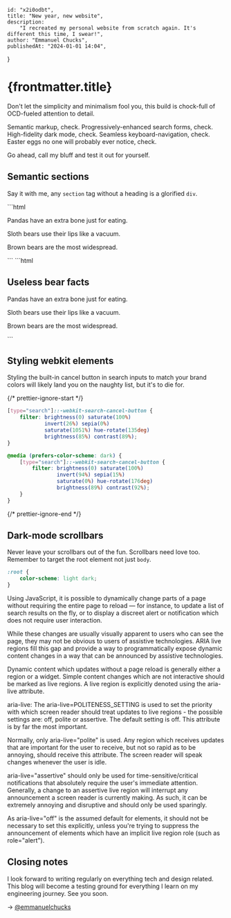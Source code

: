 	id: "x2i0odbt",
	title: "New year, new website",
	description:
		"I recreated my personal website from scratch again. It's different this time, I swear!",
	author: "Emmanuel Chucks",
	publishedAt: "2024-01-01 14:04",
}

# {frontmatter.title}

Don't let the simplicity and minimalism fool you, this build is chock-full of
OCD-fueled attention to detail.

Semantic markup, check. Progressively-enhanced search forms, check.
High-fidelity dark mode, check. Seamless keyboard-navigation, check. Easter
eggs no one will probably ever notice, check.

Go ahead, call my bluff and test it out for yourself.

## Semantic sections

Say it with me, any `section` tag without a heading is a glorified `div`.


<Wrong>
	```html
	<section>
		<p>Pandas have an extra bone just for eating.</p>
		<p>Sloth bears use their lips like a vacuum.</p>
		<p>Brown bears are the most widespread.</p>
	</section>
	```
</Wrong>

<Correct>
	```html
	<section>
		<h2>Useless bear facts</h2>
		<p>Pandas have an extra bone just for eating.</p>
		<p>Sloth bears use their lips like a vacuum.</p>
		<p>Brown bears are the most widespread.</p>
	</section>
	```
</Correct>

## Styling webkit elements

Styling the built-in cancel button in search inputs to match your brand colors
will likely land you on the naughty list, but it's to die for.

{/* prettier-ignore-start */}
```css
[type="search"]::-webkit-search-cancel-button {
	filter: brightness(0) saturate(100%)
			invert(26%) sepia(0%)
			saturate(1051%) hue-rotate(135deg)
			brightness(85%) contrast(89%);
}

@media (prefers-color-scheme: dark) {
	[type="search"]::-webkit-search-cancel-button {
		filter: brightness(0) saturate(100%)
				invert(94%) sepia(15%)
				saturate(0%) hue-rotate(176deg)
				brightness(89%) contrast(92%);
	}
}
```
{/* prettier-ignore-end */}


<Demo>
	<StyledSearchInput />
</Demo>

## Dark-mode scrollbars

Never leave your scrollbars out of the fun. Scrollbars need love too. Remember
to target the root element not just `body`.

```css
:root {
	color-scheme: light dark;
}
```

<Demo>
	<p>
		Using JavaScript, it is possible to dynamically change parts of a page
		without requiring the entire page to reload — for instance, to update a list
		of search results on the fly, or to display a discreet alert or notification
		which does not require user interaction.
	</p>
	<p>
		While these changes are usually visually apparent to users who can see the
		page, they may not be obvious to users of assistive technologies. ARIA live
		regions fill this gap and provide a way to programmatically expose dynamic
		content changes in a way that can be announced by assistive technologies.
	</p>
	<p>
		Dynamic content which updates without a page reload is generally either a
		region or a widget. Simple content changes which are not interactive should
		be marked as live regions. A live region is explicitly denoted using the
		aria-live attribute.
	</p>
	<p>
		aria-live: The aria-live=POLITENESS_SETTING is used to set the priority with
		which screen reader should treat updates to live regions - the possible
		settings are: off, polite or assertive. The default setting is off. This
		attribute is by far the most important.
	</p>
	<p>
		Normally, only aria-live="polite" is used. Any region which receives updates
		that are important for the user to receive, but not so rapid as to be
		annoying, should receive this attribute. The screen reader will speak
		changes whenever the user is idle.
	</p>
	<p>
		aria-live="assertive" should only be used for time-sensitive/critical
		notifications that absolutely require the user's immediate attention.
		Generally, a change to an assertive live region will interrupt any
		announcement a screen reader is currently making. As such, it can be
		extremely annoying and disruptive and should only be used sparingly.
	</p>
	<p>
		As aria-live="off" is the assumed default for elements, it should not be
		necessary to set this explicitly, unless you're trying to suppress the
		announcement of elements which have an implicit live region role (such as
		role="alert").
	</p>
</Demo>

## Closing notes

I look forward to writing regularly on everything tech and design related. This
blog will become a testing ground for everything I learn on my engineering
journey. See you soon.

→ [@emmanuelchucks](https://x.com/emmanuelchucks)
